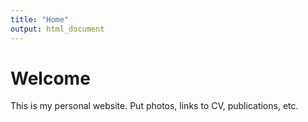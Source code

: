 ```yaml
---
title: "Home"
output: html_document
---
```


# Welcome

This is my personal website. Put photos, links to CV, publications, etc.
